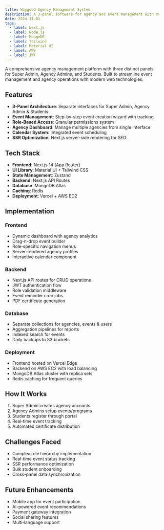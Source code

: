```yaml
---
title: Waygood Agency Management System
description: A 3-panel software for agency and event management with multi-role architecture
date: 2024-11-01
tags:
  - label: Next.js
  - label: Node.js
  - label: MongoDB
  - label: Tailwind
  - label: Material UI
  - label: AWS
  - label: JWT
---
```


A comprehensive agency management platform with three distinct panels for Super Admin, Agency Admins, and Students. Built to streamline event management and agency operations with modern web technologies.

## Features

- **3-Panel Architecture**: Separate interfaces for Super Admin, Agency Admin & Students
- **Event Management**: Step-by-step event creation wizard with tracking
- **Role-Based Access**: Granular permissions system
- **Agency Dashboard**: Manage multiple agencies from single interface
- **Calendar System**: Integrated event scheduling
- **SSR Optimization**: Next.js server-side rendering for SEO

## Tech Stack

- **Frontend**: Next.js 14 (App Router)
- **UI Library**: Material UI + Tailwind CSS
- **State Management**: Zustand
- **Backend**: Next.js API Routes
- **Database**: MongoDB Atlas
- **Caching**: Redis
- **Deployment**: Vercel + AWS EC2

## Implementation

### Frontend

- Dynamic dashboard with agency analytics
- Drag-n-drop event builder
- Role-specific navigation menus
- Server-rendered agency profiles
- Interactive calendar component

### Backend

- Next.js API routes for CRUD operations
- JWT authentication flow
- Role validation middleware
- Event reminder cron jobs
- PDF certificate generation

### Database

- Separate collections for agencies, events & users
- Aggregation pipelines for reports
- Indexed search for events
- Daily backups to S3 buckets

### Deployment

- Frontend hosted on Vercel Edge
- Backend on AWS EC2 with load balancing
- MongoDB Atlas cluster with replica sets
- Redis caching for frequent queries

## How It Works

1. Super Admin creates agency accounts
2. Agency Admins setup events/programs
3. Students register through portal
4. Real-time event tracking
5. Automated certificate distribution

## Challenges Faced

- Complex role hierarchy implementation
- Real-time event status tracking
- SSR performance optimization
- Bulk student onboarding
- Cross-panel data synchronization

## Future Enhancements

- Mobile app for event participation
- AI-powered event recommendations
- Payment gateway integration
- Social sharing features
- Multi-language support